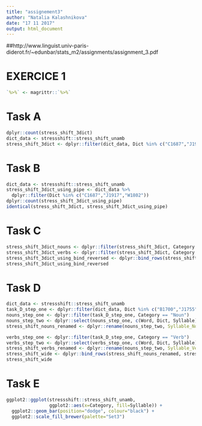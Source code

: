```yaml
---
title: "assignement3"
author: "Natalia Kalashnikova"
date: "17 11 2017"
output: html_document
---
```

##http://www.linguist.univ-paris-diderot.fr/~edunbar/stats_m2/assignments/assignment_3.pdf

# EXERCICE 1

```r
`%>%` <- magrittr::`%>%`
```

# Task A
```r
dplyr::count(stress_shift_3dict)
dict_data <- stressshift::stress_shift_unamb
stress_shift_3dict <- dplyr::filter(dict_data, Dict %in% c("C1687","J1917","W1802"))


```
# Task B

```r
dict_data <- stressshift::stress_shift_unamb
stress_shift_3dict_using_pipe <- dict_data %>% 
  dplyr::filter(Dict %in% c("C1687","J1917","W1802"))
dplyr::count(stress_shift_3dict_using_pipe)
identical(stress_shift_3dict, stress_shift_3dict_using_pipe) 

```
# Task C

```r

stress_shift_3dict_nouns <- dplyr::filter(stress_shift_3dict, Category == "Noun")
stress_shift_3dict_verbs <- dplyr::filter(stress_shift_3dict, Category == "Verb")
stress_shift_3dict_using_bind_reversed <- dplyr::bind_rows(stress_shift_3dict_verbs, stress_shift_3dict_nouns)
stress_shift_3dict_using_bind_reversed
```
# Task D

```r
dict_data <- stressshift::stress_shift_unamb
task_D_step_one <- dplyr::filter(dict_data, Dict %in% c("B1700","J1755","L1763"))
nouns_step_one <- dplyr::filter(task_D_step_one, Category == "Noun")
nouns_step_two <- dplyr::select(nouns_step_one, c(Word, Dict, Syllable)) 
stress_shift_nouns_renamed <- dplyr::rename(nouns_step_two, Syllable_Noun = Syllable)

verbs_step_one <- dplyr::filter(task_D_step_one, Category == "Verb")
verbs_step_two <- dplyr::select(verbs_step_one, c(Word, Dict, Syllable))
stress_shift_verbs_renamed <- dplyr::rename(nouns_step_two, Syllable_Verb = Syllable)
stress_shift_wide <- dplyr::bind_rows(stress_shift_nouns_renamed, stress_shift_verbs_renamed)
stress_shift_wide

```

# Task E

```r
ggplot2::ggplot(stressshift::stress_shift_unamb,
                ggplot2::aes(x=Category, fill=Syllable)) +
  ggplot2::geom_bar(position="dodge", colour="black") + 
  ggplot2::scale_fill_brewer(palette="Set3")
```





